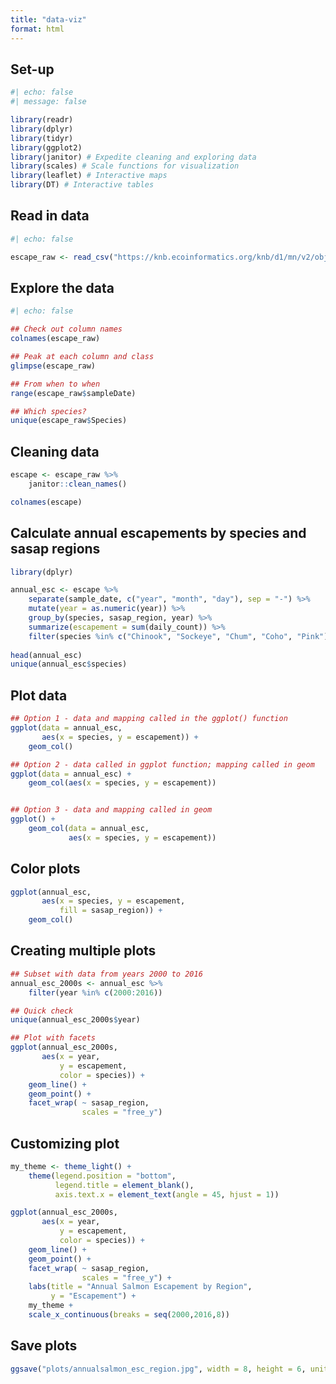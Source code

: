 ```yaml
---
title: "data-viz"
format: html
---
```


## Set-up
```r
#| echo: false
#| message: false

library(readr)
library(dplyr)
library(tidyr)
library(ggplot2)
library(janitor) # Expedite cleaning and exploring data
library(scales) # Scale functions for visualization
library(leaflet) # Interactive maps
library(DT) # Interactive tables
```

## Read in data
```r
#| echo: false

escape_raw <- read_csv("https://knb.ecoinformatics.org/knb/d1/mn/v2/object/urn%3Auuid%3Af119a05b-bbe7-4aea-93c6-85434dcb1c5e")
```

## Explore the data
```r
#| echo: false

## Check out column names
colnames(escape_raw)

## Peak at each column and class
glimpse(escape_raw)

## From when to when
range(escape_raw$sampleDate)

## Which species?
unique(escape_raw$Species)
```

## Cleaning data
```r
escape <- escape_raw %>% 
    janitor::clean_names()

colnames(escape)
```

## Calculate annual escapements by species and sasap regions
```r
library(dplyr)

annual_esc <- escape %>%
    separate(sample_date, c("year", "month", "day"), sep = "-") %>%
    mutate(year = as.numeric(year)) %>%
    group_by(species, sasap_region, year) %>%
    summarize(escapement = sum(daily_count)) %>%
    filter(species %in% c("Chinook", "Sockeye", "Chum", "Coho", "Pink"))
  
head(annual_esc)
unique(annual_esc$species)
```

## Plot data
```r
## Option 1 - data and mapping called in the ggplot() function
ggplot(data = annual_esc,
       aes(x = species, y = escapement)) +
    geom_col()

## Option 2 - data called in ggplot function; mapping called in geom
ggplot(data = annual_esc) +
    geom_col(aes(x = species, y = escapement))


## Option 3 - data and mapping called in geom
ggplot() +
    geom_col(data = annual_esc,
             aes(x = species, y = escapement))
```

## Color plots
```r
ggplot(annual_esc,
       aes(x = species, y = escapement,
           fill = sasap_region)) +
    geom_col()
```

## Creating multiple plots
```r
## Subset with data from years 2000 to 2016
annual_esc_2000s <- annual_esc %>%
    filter(year %in% c(2000:2016))

## Quick check
unique(annual_esc_2000s$year)

## Plot with facets
ggplot(annual_esc_2000s,
       aes(x = year,
           y = escapement,
           color = species)) +
    geom_line() +
    geom_point() +
    facet_wrap( ~ sasap_region,
                scales = "free_y")
```

## Customizing plot
```r
my_theme <- theme_light() +
    theme(legend.position = "bottom",
          legend.title = element_blank(),
          axis.text.x = element_text(angle = 45, hjust = 1))

ggplot(annual_esc_2000s,
       aes(x = year,
           y = escapement,
           color = species)) +
    geom_line() +
    geom_point() +
    facet_wrap( ~ sasap_region,
                scales = "free_y") +
    labs(title = "Annual Salmon Escapement by Region",
         y = "Escapement") +
    my_theme +
    scale_x_continuous(breaks = seq(2000,2016,8))
```

## Save plots
```r
ggsave("plots/annualsalmon_esc_region.jpg", width = 8, height = 6, units = "in")
```

